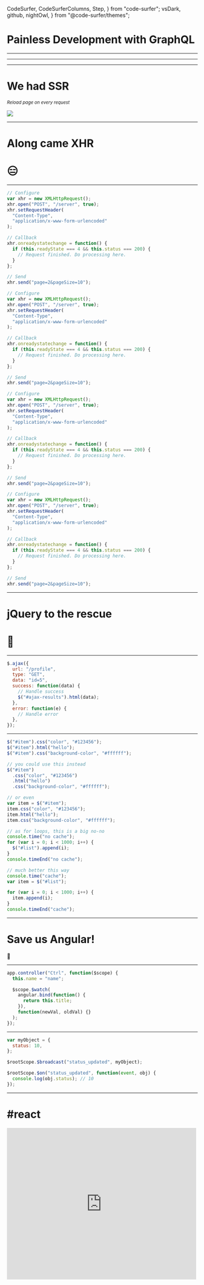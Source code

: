   CodeSurfer,
  CodeSurferColumns,
  Step,
} from "code-surfer";
  vsDark,
  github,
  nightOwl,
} from "@code-surfer/themes";


# Painless Development with GraphQL

---

<Author />

---

<TableOfContents activeStep={0} />

---

# We had SSR

<small>
  <em>Reload page on every request</em>
</small>

<Image
  src="https://sitedown.co/sites/default/files/styles/800px/public/reports/Screen%20shot%202013-11-14%20at%2010.23.34%20PM.png?itok=Yfkg1ag6"
  size={800}
/>

---

# Along came XHR

# 😑

---

<CodeSurfer>

```js title="Who remembers this?"
// Configure
var xhr = new XMLHttpRequest();
xhr.open("POST", "/server", true);
xhr.setRequestHeader(
  "Content-Type",
  "application/x-www-form-urlencoded"
);

// Callback
xhr.onreadystatechange = function() {
  if (this.readyState === 4 && this.status === 200) {
    // Request finished. Do processing here.
  }
};

// Send
xhr.send("page=2&pageSize=10");
```

```js 1:7 title="Who remembers this?"
// Configure
var xhr = new XMLHttpRequest();
xhr.open("POST", "/server", true);
xhr.setRequestHeader(
  "Content-Type",
  "application/x-www-form-urlencoded"
);

// Callback
xhr.onreadystatechange = function() {
  if (this.readyState === 4 && this.status === 200) {
    // Request finished. Do processing here.
  }
};

// Send
xhr.send("page=2&pageSize=10");
```

```js 8:15 title="Who remembers this?"
// Configure
var xhr = new XMLHttpRequest();
xhr.open("POST", "/server", true);
xhr.setRequestHeader(
  "Content-Type",
  "application/x-www-form-urlencoded"
);

// Callback
xhr.onreadystatechange = function() {
  if (this.readyState === 4 && this.status === 200) {
    // Request finished. Do processing here.
  }
};

// Send
xhr.send("page=2&pageSize=10");
```

```js 15:17 title="Who remembers this?"
// Configure
var xhr = new XMLHttpRequest();
xhr.open("POST", "/server", true);
xhr.setRequestHeader(
  "Content-Type",
  "application/x-www-form-urlencoded"
);

// Callback
xhr.onreadystatechange = function() {
  if (this.readyState === 4 && this.status === 200) {
    // Request finished. Do processing here.
  }
};

// Send
xhr.send("page=2&pageSize=10");
```

</CodeSurfer>

---

# jQuery to the rescue

# 🤯

---

<CodeSurfer>

```js title="How about this?"
$.ajax({
  url: "/profile",
  type: "GET",
  data: "id=5",
  success: function(data) {
    // Handle success
    $("#ajax-results").html(data);
  },
  error: function(e) {
    // Handle error
  },
});
```

</CodeSurfer>

---

<CodeSurfer>

```js title="But then we got this"
$("#item").css("color", "#123456");
$("#item").html("hello");
$("#item").css("background-color", "#ffffff");

// you could use this instead
$("#item")
  .css("color", "#123456")
  .html("hello")
  .css("background-color", "#ffffff");

// or even
var item = $("#item");
item.css("color", "#123456");
item.html("hello");
item.css("background-color", "#ffffff");

// as for loops, this is a big no-no
console.time("no cache");
for (var i = 0; i < 1000; i++) {
  $("#list").append(i);
}
console.timeEnd("no cache");

// much better this way
console.time("cache");
var item = $("#list");

for (var i = 0; i < 1000; i++) {
  item.append(i);
}
console.timeEnd("cache");
```

</CodeSurfer>

---

# Save us Angular!

🥺

---

<CodeSurfer>

```js title="It was amazing" subtitle="Organized code, template binding, routing, and services!"
app.controller("Ctrl", function($scope) {
  this.name = "name";

  $scope.$watch(
    angular.bind(function() {
      return this.title;
    }),
    function(newVal, oldVal) {}
  );
});
```

</CodeSurfer>

---

<CodeSurfer>

```js title="rootScope is evil" subtitle="Two-way binding is crazy"
var myObject = {
  status: 10,
};

$rootScope.$broadcast("status_updated", myObject);

$rootScope.$on("status_updated", function(event, obj) {
  console.log(obj.status); // 10
});
```

</CodeSurfer>

---

# #react

<iframe
  src="https://giphy.com/embed/l0NwKAlZzZ9pyi9fa"
  width="500"
  height="400"
  frameBorder="0"
  class="giphy-embed"
  allowFullScreen
/>

---

<CodeSurfer>

```jsx title="Mind.  Blown.  Again.    🤯"
class Username extends React.Component {
  render() {
    const { firstName, lastName } = this.props;
    return (
      <h1>
        {firstName} {lastName}
      </h1>
    );
  }
}
```

</CodeSurfer>

---

<CodeSurferColumns>

<Step>

```js title="Component"
class Profile extends React.Component {
  componentDidMount() {
    this.props.fetchProfile();
  }

  render() {
    // return JSX
  }
}

// Select data from Redux
const mapStateToProps = state => ({
  profile: state.profile,
});

// Connect Action Creators to Redux
const mapDispatchToProps = {
  fetchProfile,
};

// Connect to Redux
const ConnectedProfile = connect(
  mapStateToProps,
  mapDispatchToProps
)(Profile);

export default ConnectedProfile;
```

```js title="Actions"
// Redux Action Creators
const fetchProfileRequest = () => ({
  type: "FETCH_PROFILE_REQUEST",
  payload: {},
});

const fetchProfileSuccess = ({ profile }) => ({
  type: "FETCH_PROFILE_SUCCESS",
  payload: { profile },
});

const fetchProfileFailure = ({ error }) => ({
  type: "FETCH_PROFILE_ERROR",
  payload: { error },
});

// Redux Action
export const fetchProfile = ({ id }) => async dispatch => {
  dispatch(fetchProfileRequest());
  try {
    const profile = await profileUtils.getProfile({ id });
    fetchProfileSuccess({ profile });
  } catch (error) {
    fetchProfileFailure({ error });
  }
};
```

```js title="Reducer"
// Initial state
const initialState = {
  error: null,
  loading: false,
  profile: null,
};

export default reducer = (state = initialState, action) => {
  const { type, payload } = action;

  switch (type) {
    case "FETCH_PROFILE_REQUEST":
      return {
        ...state,
        error: null,
        loading: true,
        profile: null,
      };
    case "FETCH_PROFILE_SUCCESS":
      return {
        ...state,
        error: false,
        loading: false,
        profile: payload.profile,
      };
    case "FETCH_PROFILE_FAILURE":
      return {
        ...state,
        error: payload.error,
        loading: false,
        profile: null,
      };
    default:
      return state;
  }
};
```

</Step>

<Step>

```js 12:26 title="Component" subtitle="Connect to Redux"
// Component
class Profile extends React.Component {
  componentDidMount() {
    this.props.fetchProfile();
  }

  render() {
    // return JSX
  }
}

// Select data from Redux
const mapStateToProps = state => ({
  profile: state.profile,
});

// Connect Action Creators to Redux
const mapDispatchToProps = {
  fetchProfile,
};

// Connect to Redux
const ConnectedProfile = connect(
  mapStateToProps,
  mapDispatchToProps
)(Profile);

export default ConnectedProfile;
```

```js 15:26 title="Actions" subtitle="Higher-order async function via redux-thunk"
// Redux Action Creators
const fetchProfileRequest = () => ({
  type: "FETCH_PROFILE_REQUEST",
  payload: {},
});

const fetchProfileSuccess = ({ profile }) => ({
  type: "FETCH_PROFILE_SUCCESS",
  payload: { profile },
});

const fetchProfileFailure = ({ error }) => ({
  type: "FETCH_PROFILE_ERROR",
  payload: { error },
});

// Redux Action
export const fetchProfile = ({ id }) => async dispatch => {
  dispatch(fetchProfileRequest());
  try {
    const profile = await profileUtils.getProfile({ id });
    fetchProfileSuccess({ profile });
  } catch (error) {
    fetchProfileFailure({ error });
  }
};
```

```js 6:36 title="Reducer" subtitle="Handle state updates from dispatched events"
// Initial state
const initialState = {
  error: null,
  loading: false,
  profile: null,
};

export default reducer = (state = initialState, action) => {
  const { type, payload } = action;

  switch (type) {
    case "FETCH_PROFILE_REQUEST":
      return {
        ...state,
        error: null,
        loading: true,
        profile: null,
      };
    case "FETCH_PROFILE_SUCCESS":
      return {
        ...state,
        error: false,
        loading: false,
        profile: payload.profile,
      };
    case "FETCH_PROFILE_FAILURE":
      return {
        ...state,
        error: payload.error,
        loading: false,
        profile: null,
      };
    default:
      return state;
  }
};
```

</Step>

</CodeSurferColumns>

---

# Same fundamental problems

- Consume APIs

- Manage frontend state

- Keep moving forward

---

<TableOfContents activeStep={1} />

---

# GraphQL

Spec released by Facebook in 2015

- Shift to mobile

- High network usage

- Interconnected data

- [Interview with Lee Byron (Co-creator GraphQL)](https://nordicapis.com/interview-with-graphql-co-creator-lee-byron/)

---

# It's a spec, not code

---

# Shift to mobile

- News Feed on iOS app

- Less powerful devices

- Flaky networks

---

# High network usage

<CodeSurferColumns>

<Step>

```js title="REST Request /profile"
{
  id: 1,
  age: 29,
  firstName: 'John',
  lastName: 'Smith',
  nationality: 'Canadian',
  mothersMaidenName: 'Johnson',
  fathersFirstPet: 'Goldy the goldfish',
  email: 'john.smith@email.com',
  interests: ['Skiing', 'Comic Books'],
  profilePictureUrl: 'https://thispersondoesnotexist.com/',
  relationshipStatus: {
    status: "its_complicated",
    partner: {
      firstName: 'Jessica',
      lastname: 'Thompson',
      age: 30,
      nationality: 'American'
    }
  }
}
```

```js title="What we actually need"
{
  id: 1,
  firstName: 'John',
  lastName: 'Smith',
  profilePictureUrl: 'https://thispersondoesnotexist.com/'
}
```

<SimpleProfilePlaceholder />

</Step>

</CodeSurferColumns>

---

# Interconnected data

<CodeSurferColumns>

<Step>

```js title="GET /users"
[
  { id: 1, firstName: "John" },
  { id: 2, firstName: "Sarah" },
  { id: 3, firstName: "Julia" },
];
```

```js title="GET /blog-posts"
[
  { id: 1, authorId: 2 },
  { id: 2, authorId: 2 },
  { id: 3, authorId: 3 },
];
```

```js title="Connect" subtitle="This isn't just annoying, it can have runtime perf issues"
const getUserProfileForBlogPost = postId => {
  // Traverse Blog Posts
  const author = blogPosts.find(post => post.id === postId);

  // Traverse users
  const user = users.find(user => user.id === author.id);

  return user;
};
```

</Step>

</CodeSurferColumns>

---

# Other problems too!

Developer Communication

<iframe
  src="https://giphy.com/embed/9xm2Ihyd7Mmy7nbCu7"
  width="700"
  height="500"
  frameBorder="0"
  class="giphy-embed"
  allowFullScreen
/>

---

# Other problems too!

Documentation

<iframe
  src="https://giphy.com/embed/iGvWZBfhOmBKEtWJmF"
  width="500"
  height="500"
  frameBorder="0"
  class="giphy-embed"
  allowFullScreen
/>

---

# GraphQL can help

---

<TableOfContents activeStep={2} />

---

# Core Tenets

- One endpoint

- Query connected data

- Strongly enforced contract

---

<OneEndpoint />

---

# GraphQL Schema (Backend)

- TypeDefs

- Resolvers

---

# TypeDefs

The definition of what a GraphQL API exposes

- Input Types

- Output Types

- Enums

- Queries (GET)

- Mutations (PUT, PATCH, POST, DELETE)

---

<CodeSurferColumns>

<Step>

```js title="TypeDefs"
type User {
  id: ID!
  firstName: String!
  lastName: String!
}
```

```js title="Client"
// Nothing yet
```

</Step>

<Step>

```js title="TypeDefs"
type User {
  id: ID!
  age: Int
  firstName: String!
  lastName: String!
  fullName: String!
}
```

```js title="Client"
// Nothing yet
```

</Step>

<Step>

```js title="TypeDefs"
type User {
  id: ID!
  age: Int
  firstName: String!
  lastName: String!
  fullName: String!
}

type BlogPost {
  id: ID!
  title: String!
  content: String!
}
```

```js title="Client"
// Nothing yet
```

</Step>

<Step>

```js title="TypeDefs"
type User {
  id: ID!
  age: Int
  blogPosts: [BlogPost]!
  firstName: String!
  lastName: String!
  fullName: String!
}

type BlogPost {
  id: ID!
  author: User!
  title: String!
  content: String!
}
```

```js title="Client"
// Nothing yet
```

</Step>

<Step>

```js title="TypeDefs"
type User {
  id: ID!
  age: Int
  blogPosts: [BlogPost]!
  firstName: String!
  lastName: String!
  fullName: String!
}

type BlogPost {
  id: ID!
  author: User!
  title: String!
  content: String!
}

type Query {
  author(id: ID!): User!
}
```

```js title="Client"
query {
  author(id: 1) {
    fullName
  }
}
```

</Step>

</CodeSurferColumns>
